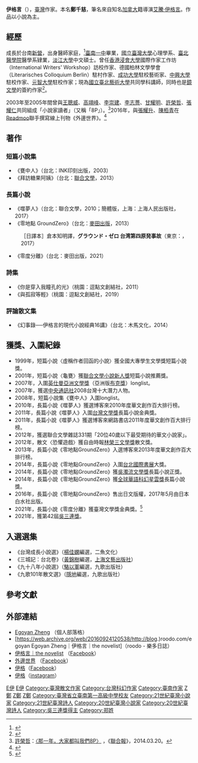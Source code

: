 {{Infobox writer|pseudonym=伊格言|birth_name=鄭千慈|birth_date={{birth date and age|1977|11|6}}|movement=8P|birth_place=[[台南|台南]][[新營|新營]]}}

'''伊格言'''（{{bd|1977年|11月}}），[[臺灣|臺灣]]作家。本名'''鄭千慈'''，筆名來自知名[[加拿大|加拿大]]籍導演[[艾騰·伊格言|艾騰·伊格言]]。作品以小說為主。

==經歷==
成長於台南[[新營|新營]]，出身醫師家庭，<ref>{{Cite web |url=https://tw.news.yahoo.com/%E4%BC%8A%E6%A0%BC%E8%A8%80%E9%95%B7%E7%AF%87%E5%B0%8F%E8%AA%AA-%E5%99%AC%E5%A4%A2%E4%BA%BA-%E5%8D%97%E7%80%9B%E5%AD%90%E5%BC%9F%E5%9C%8B%E9%9A%9B%E6%96%87%E5%A3%87%E7%99%BC%E5%85%89.html |title=伊格言長篇小說【噬夢人】 南瀛子弟國際文壇發光 |access-date=2021-06-20 |archive-date=2021-06-29 |archive-url=https://web.archive.org/web/20210629021616/https://tw.news.yahoo.com/%E4%BC%8A%E6%A0%BC%E8%A8%80%E9%95%B7%E7%AF%87%E5%B0%8F%E8%AA%AA-%E5%99%AC%E5%A4%A2%E4%BA%BA-%E5%8D%97%E7%80%9B%E5%AD%90%E5%BC%9F%E5%9C%8B%E9%9A%9B%E6%96%87%E5%A3%87%E7%99%BC%E5%85%89.html }}</ref>[[臺南一中|臺南一中]]畢業，[[國立臺灣大學|國立臺灣大學]]心理學系、[[臺北醫學院|臺北醫學院]]醫學系肄業，[[淡江大學|淡江大學]]中文碩士。曾任[[香港浸會大學|香港浸會大學]]國際作家工作坊（International Writers' Workshop）訪校作家、德國柏林文學學會（Literarisches Colloquium Berlin）駐村作家、[[成功大學|成功大學]]駐校藝術家、[[中興大學|中興大學]]駐校作家、[[元智大學|元智大學]]駐校作家；現為[[國立臺北藝術大學|國立臺北藝術大學]]共同學科講師，同時也是[[鏡文學|鏡文學]]的簽約作家<ref>{{cite news |title=報導》在未來真正到來前，我們都在摸索出路：鏡文學讓寫作變成職人的專業 |url=https://www.openbook.org.tw/article/p-62743 |accessdate=2019-10-22 |agency=Openbook閱讀誌 |archive-date=2020-07-20 |archive-url=https://web.archive.org/web/20200720055526/https://www.openbook.org.tw/article/p-62743 |dead-url=no }}</ref>。

2003年至2005年間曾與[[王聰威|王聰威]]、[[高翊峰|高翊峰]]、[[李崇建|李崇建]]、[[李志薔|李志薔]]、[[甘耀明|甘耀明]]、[[許榮哲|許榮哲]]、[[張耀仁|張耀仁]]共同組成「小說家讀者」（又稱「8P」）。<ref>[[許榮哲|許榮哲]]：[http://udn.com/news/story/7048/487530 〈那一年，大家都叫我們8P〉] {{Wayback|url=http://udn.com/news/story/7048/487530 |date=20160928002811 }}，《[[聯合報|聯合報]]》，2014.03.20。</ref>2016年，與[[張耀升_(小說家)|張耀升]]、[[陳栢青|陳栢青]]在[[Readmoo|Readmoo]]聯手撰寫線上刊物《外邊世界》。<ref>{{cite news|url=https://www.thenewslens.com/article/47055|title=【專訪】文學的本質就是反抗：張耀升、伊格言、陳栢青聯手以書寫奪回閱讀使命|author=|publisher=[[關鍵評論網|關鍵評論網]]|date=2016-08-26|language=zh-tw|accessdate=2016-09-23|archive-date=2020-07-20|archive-url=https://web.archive.org/web/20200720033040/https://www.thenewslens.com/article/47055|dead-url=no}}</ref>

== 著作 ==
===短篇小說集===
*《甕中人》（台北：INK印刻出版，2003）
*《拜訪糖果阿姨》（台北：[[聯合文學|聯合文學]]，2013）

===長篇小說===
*《噬夢人》（台北：聯合文學，2010；簡體版，上海：上海人民出版社，2017）
*《零地點 GroundZero》（台北：[[麥田出版|麥田出版]]，2013）
:［日譯本］倉本知明譯，'''グラウンド・ゼロ 台湾第四原発事故'''（東京：{{link-jp|白水社|白水社}}，2017）
*《零度分離》（台北：麥田出版，2021）

===詩集===
*《你是穿入我瞳孔的光》（桃園：逗點文創結社，2011）
*《與孤寂等輕》（桃園：逗點文創結社，2019）

===評論散文集===
*《幻事錄──伊格言的現代小說經典16講》（台北：木馬文化，2014）

== 獲獎、入圍紀錄 ==
{{Refimprove section|time=2021-11-08T10:17:54+00:00}}
*1999年，短篇小說〈虛稱作者回函的小說〉獲全國大專學生文學獎短篇小說獎。
*2001年，短篇小說〈龜甕〉獲[[聯合文學小說新人獎|聯合文學小說新人獎]]短篇小說推薦獎。
*2007年，入圍[[英仕曼亞洲文學獎|英仕曼亞洲文學獎]]（亞洲版[[布克獎|布克獎]]）longlist。
*2007年，獲選[[中央通訊社|中央通訊社]]2008台灣十大潛力人物。
*2008年，短篇小說集《甕中人》入圍{{link-en|歐康納國際短篇小說獎|Frank O'Connor International Short Story Award}}longlist。
*2010年，長篇小說《噬夢人》獲選博客來2010年度華文創作百大排行榜。
*2011年，長篇小說《噬夢人》入圍[[台灣文學獎|台灣文學獎]]長篇小說金典獎。
*2011年，長篇小說《噬夢人》獲選博客來網路書店2011年度華文創作百大排行榜。
*2012年，獲選聯合文學雜誌331期「20位40歲以下最受期待的華文小說家」。
*2012年，散文〈恐懼遊戲〉獲自由時報[[林榮三文學獎|林榮三文學獎]]散文獎。
*2013年，長篇小說《零地點GroundZero》入選博客來2013年度華文創作百大排行榜。
*2014年，長篇小說《零地點GroundZero》入圍[[台北國際書展|台北國際書展]]大獎。
*2014年，長篇小說《零地點GroundZero》獲[[吳濁流文學獎|吳濁流文學獎]]長篇小說正獎。
*2014年，長篇小說《零地點GroundZero》獲[[全球華語科幻星雲獎|全球華語科幻星雲獎]]長篇小說獎。
*2016年，長篇小說《零地點GroundZero》售出日文版權，2017年5月由日本白水社出版。
*2021年，長篇小說《零度分離》獲臺灣文學獎金典獎。<ref>{{cite news|url=https://www.openbook.org.tw/article/p-65170|title=2021臺灣文學獎金典獎．得獎評語|author=|publisher=|date=2021-10-28|language=zh-tw|accessdate=2021-11-07|archive-date=2021-11-08|archive-url=https://web.archive.org/web/20211108133132/https://www.openbook.org.tw/article/p-65170}}</ref>
*2021年，獲第42屆[[吳三連獎|吳三連獎]]。

== 入選選集 ==
*《台灣成長小說選》（[[楊佳嫻|楊佳嫻]]編選，二魚文化）
*《三城記：台北卷》（[[黃錦樹|黃錦樹]]編選，[[上海文藝出版社|上海文藝出版社]]）
*《九十八年小說選》（[[駱以軍|駱以軍]]編選，九歌出版社）
*《九歌101年散文選》（[[隱地|隱地]]編選，九歌出版社）

== 參考文獻 ==
{{reflist}}

== 外部連結 ==
*[https://www.egoyanzheng.com/ Egoyan Zheng] {{Wayback|url=https://www.egoyanzheng.com/ |date=20201205170207 }}（個人部落格）
*[https://web.archive.org/web/20160924120538/http://blog.)roodo.com/egoyan Egoyan Zheng｜伊格言｜the novelist]（roodo - 樂多日誌）
*[https://www.facebook.com/pages/%E4%BC%8A%E6%A0%BC%E8%A8%80the-novelist/271886202885442?fref=ts 伊格言｜the novelist] {{Wayback|url=https://www.facebook.com/pages/%E4%BC%8A%E6%A0%BC%E8%A8%80the-novelist/271886202885442?fref=ts |date=20200216085633 }}（[[Facebook|Facebook]]）
*[https://www.facebook.com/%E5%A4%96%E9%82%8A%E4%B8%96%E7%95%8C-815919478531297/ 外邊世界] {{Wayback|url=https://www.facebook.com/%E5%A4%96%E9%82%8A%E4%B8%96%E7%95%8C-815919478531297/ |date=20190222173211 }}（[[Facebook|Facebook]]）
*[https://www.facebook.com/EgoyanZheng 伊格]（[[Facebook|Facebook]]）
*[https://instagram.com/egoyanzheng 伊格]（[[instagram|instagram]]）

[[Category:臺灣男性小說家|E伊]]
[[Category:臺灣男性詩人|E伊]]
[[Category:臺灣散文作家|Category:臺灣散文作家]]
[[Category:台灣科幻作家|Category:台灣科幻作家]]
[[Category:臺南作家|Category:臺南作家]]
[[Category:淡江大學校友|Z鄭]]
[[Category:臺北醫學大學校友|Z鄭]]
[[Category:國立臺灣大學理學院校友|Z鄭]]
[[Category:臺灣省立臺南第一高級中學校友|Category:臺灣省立臺南第一高級中學校友]]
[[Category:21世紀臺灣小說家|Category:21世紀臺灣小說家]]
[[Category:21世紀臺灣詩人|Category:21世紀臺灣詩人]]
[[Category:20世紀臺灣小說家|Category:20世紀臺灣小說家]]
[[Category:20世紀臺灣詩人|Category:20世紀臺灣詩人]]
[[Category:吳三連獎得主|Category:吳三連獎得主]]
[[Category:郑姓|Category:郑姓]]